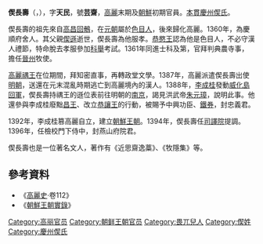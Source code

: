 '''偰長壽'''（{{lang-ko|설장수}}，{{bd|1341年||1399年|10月19日|}}），字'''天民'''，號'''芸齋'''，[[高麗王朝|高麗]]末期及[[朝鮮王朝|朝鮮]]初期官員。[[本貫|本貫]][[慶州偰氏|慶州偰氏]]。

偰長壽的祖先來自[[高昌回鶻|高昌回鶻]]，在[[元朝|元朝]]屬於[[色目人|色目人]]，後來歸化高麗。1360年，為慶順府舍人。其父親[[偰遜|偰遜]]逝世，偰長壽為他服孝。[[高麗恭愍王|恭愍王]]認為他是色目人，不必守漢人禮節，特命脫去孝服參加[[科舉|科舉]]考試。1361年同進士科及第，官拜判典農寺事，擔任[[晉州|晉州]]牧使。

[[高麗禑王|高麗禑王]]在位期間，拜知密直事，再轉政堂文學。1387年，高麗派遣偰長壽出使[[明朝|明朝]]，送還在元末混亂時期逃亡到高麗境內的漢人。1388年，[[李成桂|李成桂]]發動[[威化島回軍|威化島回軍]]，偰長壽持禑王的遜位表前往明朝的[[南京|南京]]，謁見洪武帝[[朱元璋|朱元璋]]，說明此事。他還參與李成桂廢黜[[高麗昌王|昌王]]、改立[[高麗恭讓王|恭讓王]]的行動，被賜予中興功臣、[[鐵券|鐵券]]，封忠義君。

1392年，李成桂篡高麗自立，建立[[朝鮮王朝|朝鮮王朝]]。1394年，偰長壽任[[司譯院|司譯院]]提調。1396年，任檢校門下侍中，封燕山府院君。

偰長壽也是一位著名文人，著作有《近思齋逸藁》、《牧隱集》等。

==參考資料==
*《[[高麗史|高麗史]]·卷112》
*《[[朝鮮王朝實錄|朝鮮王朝實錄]]》

[[Category:高丽官员|Category:高丽官员]]
[[Category:朝鲜王朝官员|Category:朝鲜王朝官员]]
[[Category:畏兀兒人|Category:畏兀兒人]]
[[Category:偰姓|Category:偰姓]]
[[Category:慶州偰氏|Category:慶州偰氏]]